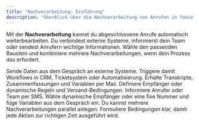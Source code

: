 ```yaml
---
title: "Nachverarbeitung: Einführung"
description: "Überblick über die Nachverarbeitung von Anrufen in fonio. Starte mit API Request, Email versenden und SMS versenden."
---
```


Mit der **Nachverarbeitung** kannst du abgeschlossene Anrufe automatisch weiterbearbeiten. Du verbindest externe Systeme, informierst dein Team oder sendest Anrufern wichtige Informationen. Wähle den passenden Baustein und kombiniere mehrere Nachverarbeitungen, wenn dein Prozess das erfordert.

<CardGroup cols={3}>
  <Card title="API Request" href="/Nachverarbeitung/APIRequest">
    Sende Daten aus dem Gespräch an externe Systeme. Triggere damit Workflows in CRM, Ticketsystem oder Automatisierung.
  </Card>
  <Card title="Email versenden" href="/Nachverarbeitung/EmailVersenden">
    Erhalte Transkripte, Zusammenfassungen und Variablen per Mail. Definiere Empfänger oder dynamische Regeln und Versand-Bedingungen.
  </Card>
  <Card title="SMS versenden" href="/Nachverarbeitung/SMSVersenden">
    Informiere Anrufer oder Team per SMS. Wähle dynamische Empfänger oder eine fixe Nummer und füge Variablen aus dem Gespräch ein.
  </Card>
</CardGroup>

<Note>
  Du kannst mehrere Nachverarbeitungen parallel anlegen. Formuliere Bedingungen klar, damit jede Aktion zur richtigen Zeit ausgeführt wird.
</Note>